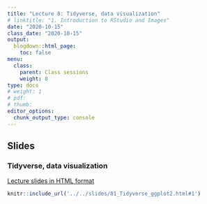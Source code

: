 ```yaml
---
title: "Lecture 8: Tidyverse, data visualization"
# linktitle: "1. Introduction to RStudio and Images"
date: "2020-10-15"
class_date: "2020-10-15"
output:
  blogdown::html_page:
    toc: false
menu:
  class:
    parent: Class sessions
    weight: 8
type: docs
# weight: 1 
# pdf: 
# thumb: 
editor_options: 
  chunk_output_type: console
---
```


## Slides

### Tidyverse, data visualization

<a href="../../slides/81_Tidyverse_ggplot2#1" target="_blank">Lecture slides in HTML format</a>

```r
knitr::include_url('../../slides/81_Tidyverse_ggplot2.html#1')
```

